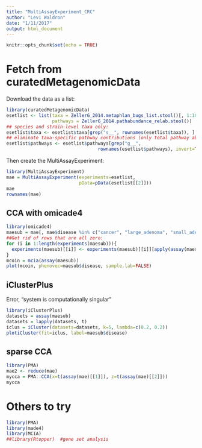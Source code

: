 ```yaml
---
title: "MultiAssayExperiment_CRC"
author: "Levi Waldron"
date: "1/11/2017"
output: html_document
---
```


```r
knitr::opts_chunk$set(echo = TRUE)
```

# Fetch from curatedMetagenomicData

Download the data as a list:
```r
library(curatedMetagenomicData)
esetlist <- list(taxa = ZellerG_2014.metaphlan_bugs_list.stool()[, 1:10],
                 pathways = ZellerG_2014.pathabundance_relab.stool())
## species and strain-level taxa only:
esetlist$taxa <- esetlist$taxa[grep("s__", rownames(esetlist$taxa)), ]
## eliminate taxa-specific pathway contributions (only total pathway abundances):
esetlist$pathways <- esetlist$pathways[grep("g__", 
                                  rownames(esetlist$pathways), invert=TRUE), ]
```

Then create the MultiAssayExperiment:
```r
library(MultiAssayExperiment)
mae = MultiAssayExperiment(experiments=esetlist, 
                           pData=pData(esetlist[[2]]))
mae
rownames(mae)
```

## CCA with omicade4
```r
library(omicade4)
maesub = mae[, mae$disease %in% c("cancer", "large_adenoma", "small_adenoma"), ]
##Get rid of rows that are all zero:
for (i in 1:length(experiments(maesub))){
  experiments(maesub)[[i]] <- experiments(maesub)[[i]][apply(assay(maesub)[[i]], 1, function(x) sum(x) > 0), ]
}
mcoin = mcia(assay(maesub))
plot(mcoin, phenovec=maesub$disease, sample.lab=FALSE)
```

## iClusterPlus

Error, "system is computationally singular"
```r
library(iClusterPlus)
datasets = assay(maesub)
datasets = lapply(datasets, t)
iclus = iCluster(datasets=datasets, k=5, lambda=c(0.2, 0.2))
plotiCluster(fit=iclus, label=maesub$disease)
```

## sparse CCA

```r
library(PMA)
mae2 <- reduce(mae)
mycca = PMA::CCA(x=t(assay(mae)[[1]]), z=t(assay(mae)[[2]]))
mycca
```

# Others to try
```r
library(PMA)
library(made4)
library(MCIA)
##library(Rtopper)  #gene set analysis
```
